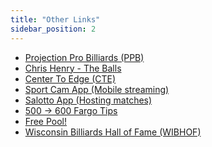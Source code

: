 ```yaml
---
title: "Other Links"
sidebar_position: 2
---
```


- [Projection Pro Billiards (PPB)](https://www.facebook.com/ProjectionPool?mibextid=ZbWKwL)
- [Chris Henry - The Balls](https://www.6reds.com/landing-the-balls-pool/?v=7516fd43adaa)
- [Center To Edge (CTE)](https://justcueit.com/)
- [Sport Cam App (Mobile streaming)](https://sportcam.app/)
- [Salotto App (Hosting matches)](https://salotto.app/)
- [500 -> 600 Fargo Tips](https://www.facebook.com/reel/1279350159408638?mibextid=9drbnH&s=yWDuG2&fs=e)
- [Free Pool!](https://playfree.io)
- [Wisconsin Billiards Hall of Fame (WIBHOF)](https://wibhof.org)
